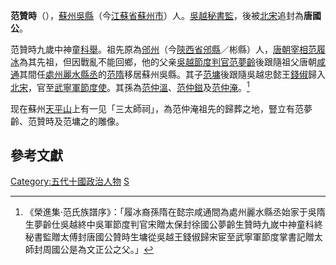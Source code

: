 '''范贊時'''（{{bd|？||？|catIdx=F}}），[[蘇州|蘇州]][[吳縣|吳縣]]（今[[江蘇省|江蘇省]][[蘇州市|蘇州市]]）人。[[吴越国|吳越]][[秘書監|秘書監]]，後被[[北宋|北宋]]追封為'''唐國公'''。

范贊時九歲中神童[[科舉|科舉]]。祖先原為[[邠州|邠州]]（今[[陝西省|陝西省]][[彬縣|邠縣]]／彬縣）人，[[唐朝|唐朝]][[宰相|宰相]][[范履冰|范履冰]]為其先祖，但因戰亂不能回鄉，他的父亲[[吴越国|吳越]][[節度判官|節度判官]][[范夢齡|范夢齡]]後跟隨祖父唐朝[[咸通|咸通]]其間任[[處州|處州]][[丽水市|麗水]][[縣丞|縣丞]]的[[范隋|范隋]]移居蘇州吳縣。其子[[范墉|范墉]]後跟隨吳越忠懿王[[錢俶|錢俶]]歸入[[北宋|北宋]]，官至[[武寧軍節度使|武寧軍節度使]]。其孫為[[范仲溫|范仲溫]]、[[范仲鎡|范仲鎡]]及[[范仲淹|范仲淹]]。<ref>《榮進集‧范氏族譜序》：「履冰裔孫隋在懿宗咸通間為處州麗水縣丞始家于吳隋生夢齡仕吳越終中吳軍節度判官宋贈太保封徐國公夢齡生贊時九嵗中神童科終秘書監贈太傅封唐國公贊時生墉從吳越王錢俶歸宋宦至武寧軍節度掌書記贈太師封周國公是為文正公之父。」</ref>

现在蘇州[[天平山_(苏州)|天平山]]上有一见「三太師祠」，為范仲淹祖先的歸葬之地，豎立有范夢齡、范贊時及范墉之的雕像。

==參考文獻==
{{wikisource|十國春秋/卷088}}
{{wikisource|榮進集}}
{{Reflist}}

{{DEFAULTSORT:Fan范}}
[[Category:五代十國政治人物|Category:五代十國政治人物]]
[[Category:范姓|S]]